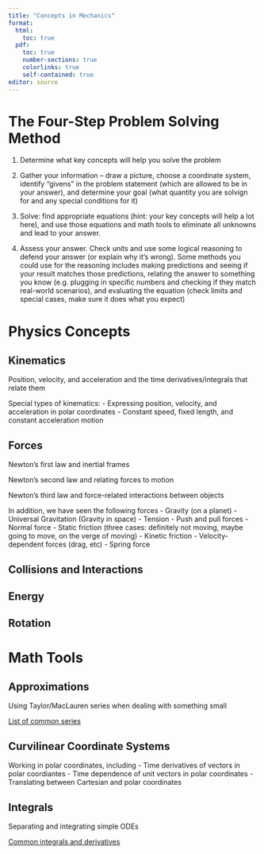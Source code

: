 ```yaml
---
title: "Concepts in Mechanics"
format: 
  html:
    toc: true
  pdf:
    toc: true
    number-sections: true
    colorlinks: true
    self-contained: true
editor: source
---
```


# The Four-Step Problem Solving Method {#fourstepmethod}

1. Determine what key concepts will help you solve the problem

2. Gather your information -- draw a picture, choose a coordinate system, identify "givens" in the problem statement (which are allowed to be in your answer), and determine your goal (what quantity you are solvign for and any special conditions for it)

3. Solve: find appropriate equations (hint: your key concepts will help a lot here), and use those equations and math tools to eliminate all unknowns and lead to your answer.

4. Assess your answer. Check units and use some logical reasoning to defend your answer (or explain why it's wrong). Some methods you could use for the reasoning includes making predictions and seeing if your result matches those predictions, relating the answer to something you know (e.g. plugging in specific numbers and checking if they match real-world scenarios), and evaluating the equation (check limits and special cases, make sure it does what you expect)

# Physics Concepts {#concepts}

::: panel-tabset
## Kinematics

Position, velocity, and acceleration and the time derivatives/integrals that relate them

Special types of kinematics:
  - Expressing position, velocity, and acceleration in polar coordinates
  - Constant speed, fixed length, and constant acceleration motion 

## Forces

Newton's first law and inertial frames

Newton's second law and relating forces to motion

Newton's third law and force-related interactions between objects

In addition, we have seen the following forces
  - Gravity (on a planet)
  - Universal Gravitation (Gravity in space)
  - Tension
  - Push and pull forces
  - Normal force
  - Static friction (three cases: definitely not moving, maybe going to move, on the verge of moving)
  - Kinetic friction
  - Velocity-dependent forces (drag, etc)
  - Spring force

## Collisions and Interactions


## Energy


## Rotation


:::

# Math Tools {#mathtools}

::: panel-tabset
## Approximations

Using Taylor/MacLauren series when dealing with something small

[List of common series](https://en.wikipedia.org/wiki/Taylor_series#List_of_Maclaurin_series_of_some_common_functions)

## Curvilinear Coordinate Systems

Working in polar coordinates, including
  - Time derivatives of vectors in polar coordiantes
  - Time dependence of unit vectors in polar coordinates
  - Translating between Cartesian and polar coordinates

## Integrals

Separating and integrating simple ODEs

[Common integrals and derivatives](chrome-extension://efaidnbmnnnibpcajpcglclefindmkaj/https://tutorial.math.lamar.edu/pdf/common_derivatives_integrals.pdf)

:::